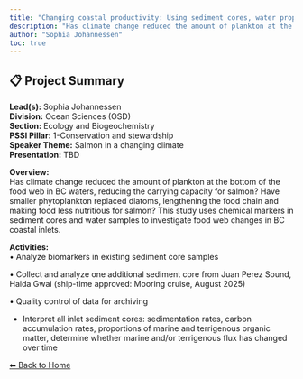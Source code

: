 ---
title: "Changing coastal productivity: Using sediment cores, water properties and archived plankton data to identify changes at the bottom of the food web in BC’s coastal waters"
description: "Has climate change reduced the amount of plankton at the bottom of the food web in BC waters, reducing the carrying capacity for salmon? Have smaller phytoplankton replaced diatoms, lengthening the food chain and making food less nutritious for salmon? This study uses chemical markers in sediment cores and water samples to investigate food web changes in BC coastal inlets."
author: "Sophia Johannessen"
toc: true
---

## 📋 Project Summary

**Lead(s):** Sophia Johannessen  
**Division:** Ocean Sciences (OSD)  
**Section:** Ecology and Biogeochemistry  
**PSSI Pillar:** 1-Conservation and stewardship  
**Speaker Theme:** Salmon in a changing climate  
**Presentation:** TBD  

**Overview:**  
Has climate change reduced the amount of plankton at the bottom of the food web in BC waters, reducing the carrying capacity for salmon? Have smaller phytoplankton replaced diatoms, lengthening the food chain and making food less nutritious for salmon? This study uses chemical markers in sediment cores and water samples to investigate food web changes in BC coastal inlets.   

**Activities:**  
•	Analyze biomarkers in existing sediment core samples 
•	Collect and analyze one additional sediment core from Juan Perez Sound, Haida Gwai (ship-time approved: Mooring cruise, August 2025)
•	Quality control of data for archiving
- Interpret all inlet sediment cores: sedimentation rates, carbon accumulation rates, proportions of marine and terrigenous organic matter, determine whether marine and/or terrigenous flux has changed over time

[⬅ Back to Home](../index.qmd)
